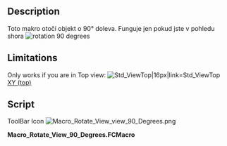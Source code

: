 <languages/>
<div class="mw-translate-fuzzy">
{{Macro/cs
|Name=Rotate View by 90°
|Icon=Macro Rotate View view 90 Degrees.png
|Translate=Rotate View by 90°
|Description=Toto makro otočí objekt o 90° doleva. Funguje jen pokud jste v pohledu shora
|Author=Yorik
|Version=01.00
|Date=2010-11-17
|FCVersion=All
|Download=[https://www.freecadweb.org/wiki/images/a/a0/Macro_Rotate_View_view_90_Degrees.png Macro_Rotate_View_view_90_Degrees]
|SeeAlso=[[Macro_Rotate_ViewAxonometric/cs|Macro_Rotate_ViewAxonometric]] [[File:Macro_Rotate_View_with_Z_pointing_upwards_.png|24px]] [[File:Macro_Rotate_View_with_Y_pointing_upwards_.png|24px]]<br />[[Macro Rotate View Free/cs|Macro Rotate View Free]]
}}
</div>

==Description==

<div class="mw-translate-fuzzy">
Toto makro otočí objekt o 90° doleva. Funguje jen pokud jste v pohledu shora
[[File:Macro_Rotate_View_view_90_Degrees.png|rotation 90 degrees]]
</div>

==Limitations==

Only works if you are in Top view: [[Image:View-top.svg|Std_ViewTop|16px|link=Std_ViewTop]] [[Std_ViewTop|XY (top)]]

==Script==

ToolBar Icon [[Image:Macro Rotate View view 90 Degrees.png]]

'''Macro_Rotate_View_90_Degrees.FCMacro'''

{{MacroCode|code=
import math
from pivy import coin
cam = Gui.ActiveDocument.ActiveView.getCameraNode()
rot = coin.SbRotation()
rot.setValue(coin.SbVec3f(0,0,1),math.pi/2)
nrot = cam.orientation.getValue() * rot
cam.orientation = nrot
}}


{{clear}}